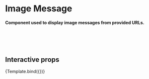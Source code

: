 
<Meta title="Chat Components/Message - Image" component={ImageMessage} />

# Image Message

#### Component used to display image messages from provided URLs.

<br />
<br />
<br />

## Interactive props


<Canvas>
  <Story name="Default" args={{ image: pubnubImage.source }}>
    {Template.bind({})}
  </Story>
</Canvas>

<ArgsTable story="Default" />
